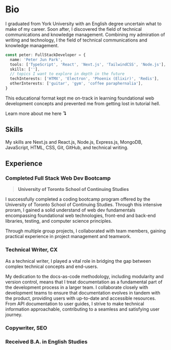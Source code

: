 
# Bio

I graduated from York University with an English degree uncertain what to make of my career.
Soon after, I discovered the field of technical communications and knowledge management.
Combining my admiration of writing and technology, I the field of technical communications and knowledge management. 

```ts showLineNumbers
const peter: FullStackDeveloper = {
  name: 'Peter Jun Park',
  tools: ['TypeScript', 'React', 'Next.js', 'TailwindCSS', 'Node.js'],
  skills: [''],
  // topics I want to explore in depth in the future
  techInterests: ['HTMX', 'Electron', 'Phoenix (Elixir)', 'Redis'],
  otherInterests: ['guitar', 'gym', 'coffee paraphernalia'],
}
```

This educational format kept me on-track in learning foundational web development concepts and prevented me from getting lost in tutorial hell.


Learn more about me here **↴**

<ContactArray />

## Skills

My skills are Next.js and React.js, Node.js, Express.js, MongoDB, JavaScript, HTML, CSS, Git, GitHub, and technical writing.

<GithubStatsCard variant="lang" />

## Experience

<GithubStatsCard />

### Completed Full Stack Web Dev Bootcamp

> **University of Toronto School of Continuing Studies**

I successfully completed a coding bootcamp program offered by the University of Toronto School of Continuing Studies.
Through this intensive proram, I gained a solid understand of web dev fundamentals encompassing foundational web technologies,
front-end and back-end libraries, testing, and computer science principles.

Through multiple group projects, I collaborated with team members, gaining practical experience in project management and teamwork.

### Technical Writer, CX

As a technical writer, I played a vital role in bridging the gap between complex technical concepts and end-users.

My dedication to the docs-as-code methodology, including modularity and version control, means that I treat documentation as a fundamental part of the development process in a larger team.
I collaborate closely with development teams to ensure that documentation evolves in tandem with the product, providing users with up-to-date and accessible resources.
From API documentation to user guides, I strive to make technical information approachable, contributing to a seamless and satisfying user journey.

### Copywriter, SEO

### Received B.A. in English Studies
